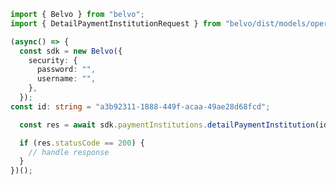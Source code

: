 ```typescript DetailPaymentInstitution.ts
import { Belvo } from "belvo";
import { DetailPaymentInstitutionRequest } from "belvo/dist/models/operations";

(async() => {
  const sdk = new Belvo({
    security: {
      password: "",
      username: "",
    },
  });
const id: string = "a3b92311-1888-449f-acaa-49ae28d68fcd";

  const res = await sdk.paymentInstitutions.detailPaymentInstitution(id);

  if (res.statusCode == 200) {
    // handle response
  }
})();
```
